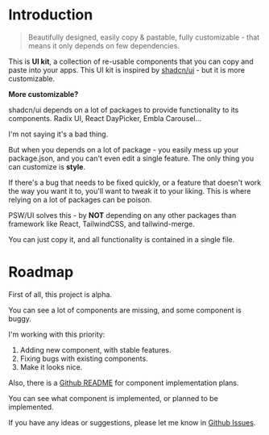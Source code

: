 # Introduction

> Beautifully designed, easily copy & pastable, fully customizable - that means it only depends on few dependencies.

This is **UI kit**, a collection of re-usable components that you can copy and paste into your apps.
This UI kit is inspired by [shadcn/ui](https://ui.shadcn.com/) - but it is more customizable.

**More customizable?**

shadcn/ui depends on a lot of packages to provide functionality to its components.
Radix UI, React DayPicker, Embla Carousel...

I'm not saying it's a bad thing.

But when you depends on a lot of package - you easily mess up your package.json, and you can't even edit a single feature.
The only thing you can customize is **style**.

If there's a bug that needs to be fixed quickly, or a feature that doesn't work the way you want it to, 
you'll want to tweak it to your liking. This is where relying on a lot of packages can be poison.

PSW/UI solves this - by **NOT** depending on any other packages than framework like React, TailwindCSS, and tailwind-merge.

You can just copy it, and all functionality is contained in a single file.

# Roadmap

First of all, this project is alpha.

You can see a lot of components are missing, and some component is buggy.

I'm working with this priority:

1. Adding new component, with stable features.
2. Fixing bugs with existing components.
3. Make it looks nice.

Also, there is a [Github README](https://github.com/pswui/ui) for component implementation plans.

You can see what component is implemented, or planned to be implemented.

If you have any ideas or suggestions, please let me know in [Github Issues](https://github.com/pswui/ui/issues).
